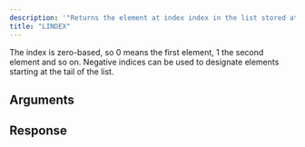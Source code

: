 ```yaml
---
description: '"Returns the element at index index in the list stored at key."'
title: "LINDEX"
---
```

The index is zero-based, so 0 means the first element, 1 the second element and so on. Negative indices can be used to designate elements starting at the tail of the list.
## Arguments
## Response